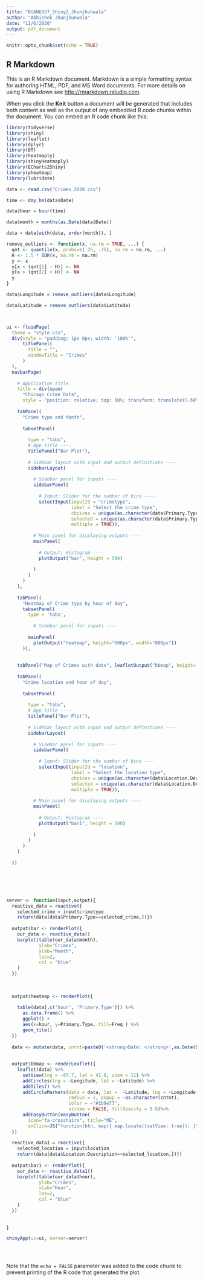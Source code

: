 ```yaml
---
title: "BUAN6357_Shiny2_Jhunjhunwala"
author: "Abhishek Jhunjhunwala"
date: "11/6/2020"
output: pdf_document
---
```


```r
knitr::opts_chunk$set(echo = TRUE)
```

## R Markdown

This is an R Markdown document. Markdown is a simple formatting syntax for authoring HTML, PDF, and MS Word documents. For more details on using R Markdown see <http://rmarkdown.rstudio.com>.

When you click the **Knit** button a document will be generated that includes both content as well as the output of any embedded R code chunks within the document. You can embed an R code chunk like this:

```r



library(tidyverse)
library(shiny)
library(leaflet)
library(dplyr)
library(DT)  
library(heatmaply)
library(shinyHeatmaply)
library(ECharts2Shiny)
library(pheatmap)
library(lubridate)

data <- read.csv("Crimes_2020.csv")

time <- dmy_hm(data$Date)

data$hour = hour(time)

data$month = months(as.Date(data$Date))

data = data[with(data, order(month)), ]

remove_outliers <- function(x, na.rm = TRUE, ...) {
  qnt <- quantile(x, probs=c(.25, .75), na.rm = na.rm, ...)
  H <- 1.5 * IQR(x, na.rm = na.rm)
  y <- x
  y[x < (qnt[1] - H)] <- NA
  y[x > (qnt[2] + H)] <- NA
  y
}

data$Longitude = remove_outliers(data$Longitude)

data$Latitude = remove_outliers(data$Latitude)



ui <- fluidPage(
  theme = "style.css",
  div(style = "padding: 1px 0px; width: '100%'",
      titlePanel(
        title = "",
        windowTitle = "Crimes"
      )
  ),
  navbarPage(
    
    # Application title.
    title = div(span(                                          
      "Chicago Crime Data",
      style = "position: relative; top: 50%; transform: translateY(-50%);")),
    
    tabPanel(
      "Crime type and Month",
      
      tabsetPanel(
        
        type = "tabs",
        # App title ----
        titlePanel("Bar Plot"),
        
        # Sidebar layout with input and output definitions ----
        sidebarLayout(
          
          # Sidebar panel for inputs ----
          sidebarPanel(
            
            # Input: Slider for the number of bins ----
            selectInput(inputId = "crimetype",
                        label = "Select the crime type",
                        choices = unique(as.character(data$Primary.Type)),
                        selected = unique(as.character(data$Primary.Type))[1],
                        multiple = TRUE)),
          
          # Main panel for displaying outputs ----
          mainPanel(
            
            # Output: Histogram ----
            plotOutput("bar", height = 500)
            
          )
        )
      )
    ),
    
    tabPanel(
      "Heatmap of Crime type by hour of day",
      tabsetPanel(
        type = 'tabs',
          
          # Sidebar panel for inputs ----
          
        mainPanel(
          plotOutput("heatmap", height="600px", width="800px"))
      )),
    
    
    tabPanel("Map of Crimes with date", leafletOutput("bbmap", height= 600, width = 800)),
    
    tabPanel(
      "Crime location and hour of day",
      
      tabsetPanel(
        
        type = "tabs",
        # App title ----
        titlePanel("Bar Plot"),
        
        # Sidebar layout with input and output definitions ----
        sidebarLayout(
          
          # Sidebar panel for inputs ----
          sidebarPanel(
            
            # Input: Slider for the number of bins ----
            selectInput(inputId = "location",
                        label = "Select the location type",
                        choices = unique(as.character(data$Location.Description)),
                        selected = unique(as.character(data$Location.Description))[1],
                        multiple = TRUE)),
          
          # Main panel for displaying outputs ----
          mainPanel(
            
            # Output: Histogram ----
            plotOutput("bar1", height = 500)
            
          )
        )
      )
    )
    
  ))






server <- function(input,output){
  reactive_data = reactive({
    selected_crime = input$crimetype
    return(data[data$Primary.Type==selected_crime,])})
  
  output$bar <- renderPlot({
    our_data <- reactive_data()
    barplot(table(our_data$month),
            ylab="Crimes",
            xlab="Month",
            las=2,
            col = "blue"
    )
  })
  
  
  
  output$heatmap <- renderPlot({
    
    table(data[,c('hour', 'Primary.Type')]) %>%
      as.data.frame() %>%
      ggplot() +
      aes(x=hour, y=Primary.Type, fill=Freq ) %>%
      geom_tile()
  })
  
  data <- mutate(data, cntnt=paste0('<strong>Date: </strong>',as.Date(Date))) 
  
  
  output$bbmap <- renderLeaflet({
    leaflet(data) %>% 
      setView(lng = -87.7, lat = 41.8, zoom = 11) %>%
      addCircles(lng = ~Longitude, lat = ~Latitude) %>% 
      addTiles() %>%
      addCircleMarkers(data = data, lat =  ~Latitude, lng = ~Longitude, 
                       radius = 1, popup = ~as.character(cntnt), 
                       color = ~"#1b9e77",
                       stroke = FALSE, fillOpacity = 0.8)%>%
      addEasyButton(easyButton(
        icon="fa-crosshairs", title="ME",
        onClick=JS("function(btn, map){ map.locate({setView: true}); }")))
  })
  
  reactive_data1 = reactive({
    selected_location = input$location
    return(data[data$Location.Description==selected_location,])})
  
  output$bar1 <- renderPlot({
    our_data <- reactive_data1()
    barplot(table(our_data$hour),
            ylab="Crimes",
            xlab="Hour",
            las=2,
            col = "blue"
    )
  })
  
  
}

shinyApp(ui=ui, server=server)





```


Note that the `echo = FALSE` parameter was added to the code chunk to prevent printing of the R code that generated the plot.
